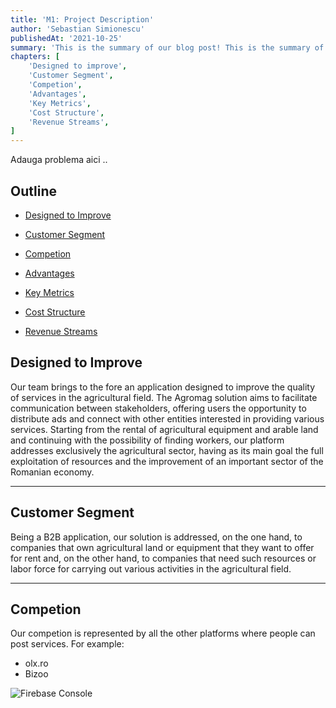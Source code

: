 ```yaml
---
title: 'M1: Project Description'
author: 'Sebastian Simionescu'
publishedAt: '2021-10-25'
summary: 'This is the summary of our blog post! This is the summary of our blog post! This is the summary of our blog post!'
chapters: [
    'Designed to improve',
    'Customer Segment',
    'Competion',
    'Advantages',
    'Key Metrics', 
    'Cost Structure', 
    'Revenue Streams', 
]
---
```


Adauga problema aici ..

## Outline

- [Designed to Improve](#designed-to-improve)

- [Customer Segment](#customer-segment)

- [Competion](#competion)

- [Advantages](#advantages)

- [Key Metrics](#key-metrics)

- [Cost Structure](#cost-structure)

- [Revenue Streams](#revenue-streams)

## Designed to Improve

Our team brings to the fore an application designed to improve the quality of services in the agricultural field. The Agromag solution aims to facilitate communication between stakeholders, offering users the opportunity to distribute ads and connect with other entities interested in providing various services. Starting from the rental of agricultural equipment and arable land and continuing with the possibility of finding workers, our platform addresses exclusively the agricultural sector, having as its main goal the full exploitation of resources and the improvement of an important sector of the Romanian economy.

---

## Customer Segment

Being a B2B application, our solution is addressed, on the one hand, to companies that own agricultural land or equipment that they want to offer for rent and, on the other hand, to companies that need such resources or labor force for carrying out various activities in the agricultural field.

---

## Competion

Our competion is represented by all the other platforms where people can post services. For example:

- olx.ro
- Bizoo

![Firebase Console](/images/image34.png)

